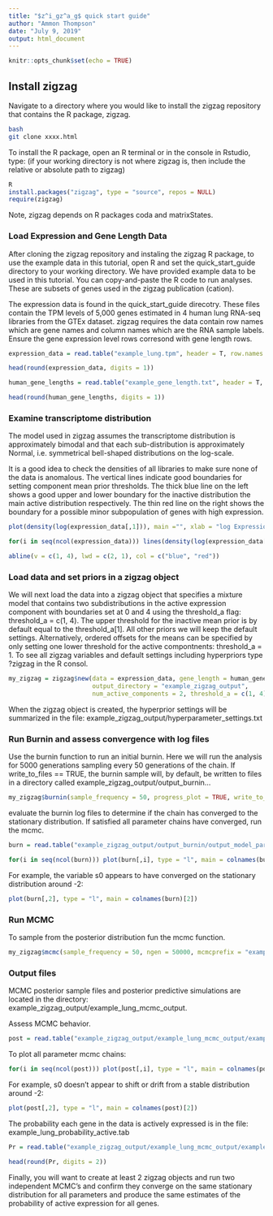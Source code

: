 ---
title: "$z^i_gz^a_g$ quick start guide"
author: "Ammon Thompson"
date: "July 9, 2019"
output: html_document
---

```{r setup, include=FALSE}
knitr::opts_chunk$set(echo = TRUE)
```



## Install zigzag
Navigate to a directory where you would like to install the zigzag repository that contains the R package, zigzag. 

```{bash, eval = FALSE}
bash
git clone xxxx.html
```
To install the R package, open an R terminal or in the console in Rstudio, type: (if your working directory is not where zigzag is, then include the relative or absolute path to zigzag)
```{r, eval=FALSE}
R
install.packages("zigzag", type = "source", repos = NULL)
require(zigzag)
```
Note, zigzag depends on R packages coda and matrixStates.



### Load Expression and Gene Length Data
After cloning the zigzag repository and instaling the zigzag R package, to use the example data in this tutorial, open R and set the quick_start_guide directory to your working directory.
We have provided example data to be used in this tutorial. You can copy-and-paste the R code to run analyses. These are subsets of genes used in the zigzag publication (cation).

The expression data is found in the quick_start_guide direcotry. These files contain the TPM levels of 5,000 genes estimated in 4 human lung RNA-seq libraries from the GTEx dataset. zigzag requires the data contain row names which are gene names and column names which are the RNA sample labels. Ensure the gene expression level rows corresond with gene length rows.

```{r,}
expression_data = read.table("example_lung.tpm", header = T, row.names = 1)

head(round(expression_data, digits = 1))
```

```{r,}
human_gene_lengths = read.table("example_gene_length.txt", header = T, row.names = 1)

head(round(human_gene_lengths, digits = 1))
```




### Examine transcriptome distribution
The model used in zigzag assumes the transcriptome distribution is approximately bimodal and that each sub-distribution is approximately Normal, i.e. symmetrical bell-shaped distributions on the log-scale.

It is a good idea to check the densities of all libraries to make sure none of the data is anomalous. The vertical lines indicate good boundaries for setting component mean prior thresholds. The thick blue line on the left shows a good upper and lower boundary for the inactive distribution the main active distribution respectively. The thin red line on the right shows the boundary for a possible minor subpopulation of genes with high expression.

```{r, echo=TRUE}

plot(density(log(expression_data[,1])), main ="", xlab = "log Expression", ylim = c(0, 0.25))

for(i in seq(ncol(expression_data))) lines(density(log(expression_data[,i])))

abline(v = c(1, 4), lwd = c(2, 1), col = c("blue", "red"))
```



### Load data and set priors in a zigzag object
We will next load the data into a zigzag object that specifies a mixture model that contains two subdistributions in the active expression component with boundaries set at 0 and 4 using the threshold_a flag: threshold_a = c(1, 4).  The upper threshold for the inactive mean prior is by default equal to the threshold_a[1]. All other priors we will keep the default settings. Alternatively, ordered offsets for the means can be specified by only setting one lower threshold for the active compontnents: threshold_a = 1. To see all zigzag variables and default settings including hyperpriors type ?zigzag in the R consol.

```{r, , eval=FALSE}
my_zigzag = zigzag$new(data = expression_data, gene_length = human_gene_lengths, 
                       output_directory = "example_zigzag_output", 
                       num_active_components = 2, threshold_a = c(1, 4))
```
When the zigzag object is created, the hyperprior settings will be summarized in the file: example_zigzag_output/hyperparameter_settings.txt




### Run Burnin and assess convergence with log files
Use the burnin function to run an initial burnin. Here we will run the analysis for 5000 generations sampling every 50 generations of the chain.
If write_to_files == TRUE, the burnin sample will, by default, be written to files in a directory called example_zigzag_output/output_burnin...

```{r,, eval = FALSE}
my_zigzag$burnin(sample_frequency = 50, progress_plot = TRUE, write_to_files = TRUE, ngen=10000)
```

evaluate the burnin log files to determine if the chain has converged to the stationary distribution. If satisfied all parameter chains have converged, run the mcmc.

```{r, eval = TRUE, echo = TRUE}

burn = read.table("example_zigzag_output/output_burnin/output_model_parameters.log", header = T, row.names =1)
```

```{r, eval = FALSE}

for(i in seq(ncol(burn))) plot(burn[,i], type = "l", main = colnames(burn)[i])

```
For example, the variable s0 appears to have converged on the stationary distribution around -2:

```{r, echo = TRUE}
plot(burn[,2], type = "l", main = colnames(burn)[2])
```


### Run MCMC

To sample from the posterior distribution fun the mcmc function.

```{r,, eval = FALSE}
my_zigzag$mcmc(sample_frequency = 50, ngen = 50000, mcmcprefix = "example_lung")
```



### Output files
MCMC posterior sample files and posterior predictive simulations are located in the directory: example_zigzag_output/example_lung_mcmc_output. 

Assess MCMC behavior.
```{r, eval = TRUE, echo = TRUE}
post = read.table("example_zigzag_output/example_lung_mcmc_output/example_lung_model_parameters.log", header = T, row.names = 1)
```

To plot all parameter mcmc chains:
```{r, eval = FALSE}
for(i in seq(ncol(post))) plot(post[,i], type = "l", main = colnames(post)[i])

```

For example, s0 doesn't appear to shift or drift from a stable distribution around -2:
```{r, eval = TRUE, echo = TRUE}

plot(post[,2], type = "l", main = colnames(post)[2])

```




The probability each gene in the data is actively expressed is in the file: example_lung_probability_active.tab

```{r,,echo = TRUE}
Pr = read.table("example_zigzag_output/example_lung_mcmc_output/example_lung_probability_active.tab", header = T, row.names = 1)

head(round(Pr, digits = 2))

```

Finally, you will want to create at least 2 zigzag objects and run two independent MCMC's and confirm they converge on the same stationary distribution for all parameters and produce the same estimates of the probability of active expression for all genes.


